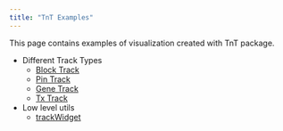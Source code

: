 ```yaml
---
title: "TnT Examples"
---
```


This page contains examples of visualization created with TnT package.

- Different Track Types
    - [Block Track](tracktype-BlockTrack.html)
    - [Pin Track](tracktype-PinTrack.html)
    - [Gene Track](tracktype-GeneTrack.html)
    - [Tx Track](tracktype-TxTrack.html)

- Low level utils
    - [trackWidget](trackWidget.html)

